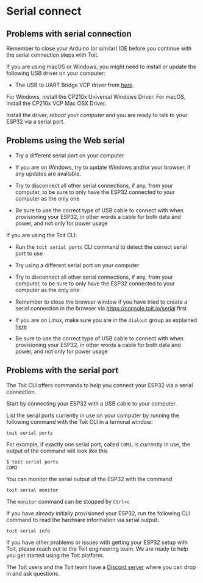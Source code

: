 # Serial connect

## Problems with serial connection

<Expandable title="Have you previously connected an ESP32 via a serial connection to your computer, for example using Arduino IDE or similar?">

<Tabs>
<Tab label="YES">

Remember to close your Arduino (or similar) IDE before you continue with the serial connection steps with Toit.

</Tab>
<Tab label="NO">

If you are using macOS or Windows, you might need to install or update the following USB driver on your computer:

- The USB to UART Bridge VCP driver from [here](https://www.silabs.com/developers/usb-to-uart-bridge-vcp-drivers).

For Windows, install the CP210x Universal Windows Driver.
For macOS, install the CP210x VCP Mac OSX Driver.

Install the driver, _reboot your computer_ and you are ready to talk to your ESP32 via a serial port.

</Tab>
</Tabs>

</Expandable>

## Problems using the Web serial

<Expandable title="Are you trying to connect using the Web serial page in the Toit console?">

<Tabs>
<Tab label="YES">

- Try a different serial port on your computer

- If you are on Windows, try to update Windows and/or your browser, if any updates are available.

- Try to disconnect all other serial connections, if any, from your computer, to be sure to only have the ESP32 connected to your computer as the only one

- Be sure to use the correct type of USB cable to connect with when provisioning your ESP32, in other words a cable for both data and power, and not only for power usage

</Tab>
<Tab label="NO">

If you are using the Toit CLI:

- Run the `toit serial ports` CLI command to detect the correct serial port to use

- Try using a different serial port on your computer

- Try to disconnect all other serial connections, if any, from your computer, to be sure to only have the ESP32 connected to your computer as the only one

- Remember to close the browser window if you have tried to create a serial connection in the browser via https://console.toit.io/serial first

- If you are on Linux, make sure you are in the `dialout` group as explained [here](https://docs.espressif.com/projects/esp-idf/en/latest/esp32/get-started/establish-serial-connection.html#adding-user-to-dialout-on-linux)

- Be sure to use the correct type of USB cable to connect with when provisioning your ESP32, in other words a cable for both data and power, and not only for power usage

</Tab>
</Tabs>

</Expandable>

## Problems with the serial port

<Expandable title="Do you have problems with detecting a serial port on your computer?">

<Tabs>
<Tab label="YES">

The Toit CLI offers commands to help you connect your ESP32 via a serial connection.

Start by connecting your ESP32 with a USB cable to your computer.

List the serial ports currently in use on your computer by running the following command with the Toit CLI in a terminal window:

```shell
toit serial ports
```

For example, if exactly one serial port, called `COM3`, is currently in use, the output of the command will look like this

```txt
$ toit serial ports
COM3
```

You can monitor the serial output of the ESP32 with the command

```shell
toit serial monitor
```

The `monitor` command can be stopped by `Ctrl+c`

If you have already initially provisioned your ESP32, run the following CLI command to read the hardware information via serial output:

```shell
toit serial info
```

</Tab>
<Tab label="NO">

If you have other problems or issues with getting your ESP32 setup with Toit, please reach out to the Toit engineering team. We are ready to help you get started using the Toit platform.

The Toit users and the Toit team have a [Discord server](https://chat.toit.io) where you can drop in and ask questions.

</Tab>
</Tabs>

</Expandable>
